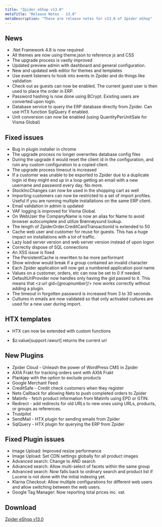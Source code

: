 ```yaml
---
title: "Zpider eShop v13.0"
metaTitle: "Release Notes - 13.0"
metaDescription: "These are release notes for v13.0 of Zpider eShop"
---
```


## News
- .Net Framework 4.8 is now required
- All themes are now using theme.json to reference js and CSS
- The upgrade process is vastly improved
- Updated preview admin with dashboard and general configuration.
- New and updated web editor for themes and templates
- Use event listeners to hook into events in Zpider and do things like validation
- Check out as guests can now be enabled. The current guest user is then used to place the order in ERP.
- Password hashing is now done using BCrypt. Existing users are converted upon login.
- Database service to query the ERP database directly from Zpider. Can use HTX function SqlQuery if enabled.
- Unit conversion can now be enabled (using QuantityPerUnitSale for Visma Global)

## Fixed issues
 - Bug in plugin installer in chrome
 - The upgrade process no longer overwrites database config files
 - During the upgrade it would reset the client id in the configuration, and ruin any custom configuration to a copied client.
 - The upgrade process timeout is increased 
 - If a customer was unable to be exported to Zpider due to a duplicate login id they might end up in a loop getting an email with a new username and password every day. No more.
 - StockIncChanges can now be used in the shopping cart as well
 - Importing customers can now be restricted to a set of import profiles. Useful if you are running multiple installations on the same ERP client.
 - Email validation in admin is updated
 - VAF logging is improved for Visma Global.
 - On WebUser the CompanyName is now an alias for Name to avoid browser autocomplete and utilize Brønnøysund lookup.
 - The length of ZpiderOrder.CreditCardTransactionId is extended to 50
 - Cache web user and customer for reuse for guests. This has a huge impact on installations with a lot of traffic.
 - Lazy load server version and web server version instead of upon logon
 - Correctly dispose of SQL connections
 - An XSS issue is fixed
 - The PersistentCache is rewritten to be more performant
 - Show window would break if a group contained an invalid character
 - Each Zpider application will now get a numbered application pool name
 - Values on a customer, orders, etc can now be set to 0 if needed.
 - DefaultUriProvider now handles only having the gid passed to it. This means that <z:url gid=[groupnumber]/> now works correctly without adding a plugin.
 - The timeout in forgotten password is increased from 3 to 30 seconds.
 - Cultures in emails are now validated so that only activated cultures are used for a new user during import.

## HTX templates
 - HTX can now be extended with custom functions

 - $z:value[support.rawurl] returns the current url

## New Plugins
 - Zpider Cloud - Unleash the power of WordPress CMS in Zpider
 - AXIA Frakt for tracking orders sent with AXIA Frakt
 - Plankjøp with the option to exclude products
 - Google Merchant Feed
 - CreditSafe - Credit check customers when they register
 - Nets Callback for allowing Nets to push completed orders to Zpider
 - Matinfo - fetch product information from Matinfo using EPD or GTIN.
 - Redirect - add redirects for old URLs to new ones using URLs, products, or groups as references.
 - Trustpilot
 - SendMail - HTX plugin for sending emails from Zpider
 - SqlQuery - HTX plugin for querying the ERP from Zpider

## Fixed Plugin issues
 - Image Upload: Improved resize performance
 - Image Upload: Set CDN settings globally for all product images
 - Advanced search: Change to AND search
 - Advanced search: Allow multi-select of facets within the same group
 - Advanced search: Now falls back to ordinary search and product list if Lucene is not done with the initial indexing yet.
 - Klarna Checkout: Allow multiple configurations for different web users and allow switching between the web users.
 - Google Tag Manager: Now reporting total prices inc. vat.

## Download

[Zpider eShop v13.0](https://download.zpider.io/release/Zpider-v13.0.zip)